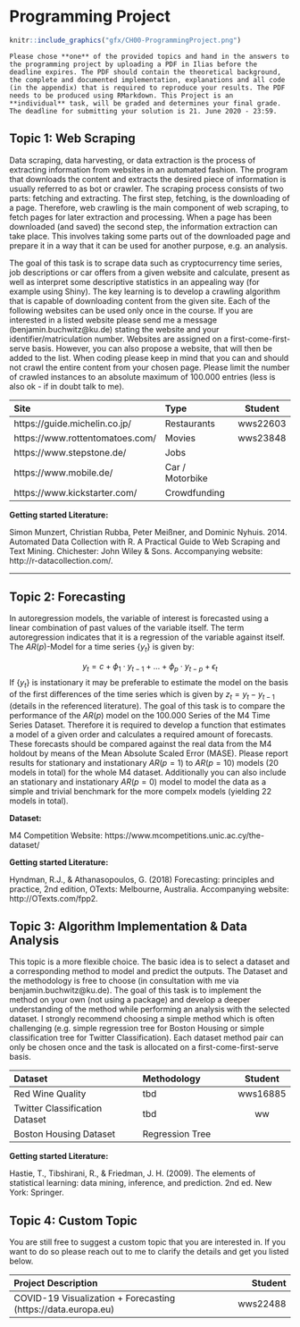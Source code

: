 # Programming Project {-}

```r
knitr::include_graphics("gfx/CH00-ProgrammingProject.png")
```


```block2
Please chose **one** of the provided topics and hand in the answers to the programming project by uploading a PDF in Ilias before the deadline expires. The PDF should contain the theoretical background, the complete and documented implementation, explanations and all code (in the appendix) that is required to reproduce your results. The PDF needs to be produced using RMarkdown. This Project is an **individual** task, will be graded and determines your final grade. The deadline for submitting your solution is 21. June 2020 - 23:59.

```


## Topic 1: Web Scraping {-}
Data scraping, data harvesting, or data extraction is the process of extracting information from websites in an automated fashion. The program that downloads the content and extracts the desired piece of information is usually referred to as bot or crawler. The scraping process consists of two parts: fetching and extracting. The first step, fetching, is the downloading of a page. Therefore, web crawling is the main component of web scraping, to fetch pages for later extraction and processing. When a page has been downloaded (and saved) the second step, the information extraction can take place. This involves taking some parts out of the downloaded page and prepare it in a way that it can be used for another purpose, e.g. an analysis.

The goal of this task is to scrape data such as cryptocurrency time series, job descriptions or car offers from a given website and calculate, present as well as interpret some descriptive statistics in an appealing way (for example using Shiny). The key learning is to develop a crawling algorithm that is capable of downloading content from the given site. Each of the following websites can be used only once in the course. If you are interested in a listed website please send me a message (benjamin.buchwitz@ku.de) stating the website and your identifier/matriculation number. Websites are assigned on a first-come-first-serve basis. However, you can also propose a website, that will then be added to the list. When coding please keep in mind that you can and should not crawl the entire content from your chosen page. Please limit the number of crawled instances to an absolute maximum of 100.000 entries (less is also ok - if in doubt talk to me).

| Site                              | Type                     | Student       | 
|:----------------------------------|:-------------------------|:-------------:|
| https://guide.michelin.co.jp/     | Restaurants              | wws22603      |
| https://www.rottentomatoes.com/   | Movies                   | wws23848      |
| https://www.stepstone.de/         | Jobs                     |       |
| https://www.mobile.de/            | Car / Motorbike          |       |
| https://www.kickstarter.com/      | Crowdfunding             |       |


<!--
**Key Steps:**

- Crawler-Function that downloads and saves the webpages in HTML format
- Scraper-Function that extracts information from the saved files
- Condense scraped information in an adequate data structure
- Calculate, present and interpret descriptive statistics
-->

**Getting started Literature:**

Simon Munzert, Christian Rubba, Peter Meißner, and Dominic Nyhuis. 2014. Automated Data Collection with R. A Practical Guide to Web Scraping and Text Mining. Chichester: John Wiley & Sons. Accompanying website: http://r-datacollection.com/.

---

## Topic 2: Forecasting {-}
In autoregression models, the variable of interest is forecasted using a linear combination of past values of the variable itself. The term autoregression indicates that it is a regression of the variable against itself. The $AR(p)$-Model for a time series $\{y_t\}$ is given by:

$$ y_t = c + \phi_1 \cdot y_{t-1} + \ldots + \phi_p \cdot y_{t-p} + \epsilon_t$$
If $\{y_t\}$ is instationary it may be preferable to estimate the model on the basis of the first differences of the time series which is given by $z_t = y_t - y_{t-1}$ (details in the referenced literature). The goal of this task is to compare the performance of the $AR(p)$ model on the 100.000 Series of the M4 Time Series Dataset. Therefore it is required to develop a function that estimates a model of a given order and calculates a required amount of forecasts. These forecasts should be compared against the real data from the M4 holdout by means of the Mean Absolute Scaled Error (MASE). Please report results for stationary and instationary $AR(p=1)$ to $AR(p=10)$ models (20 models in total) for the whole M4 dataset. Additionally you can also include an stationary and instationary $AR(p=0)$ model to model the data as a simple and trivial benchmark for the more compelx models (yielding 22 models in total).

<!--
**Key Steps:**

- Function that performs model estimation and generates forecasts for one specified model
- Forecasts for all 100.000 time series and for all models
- Evaluate and present accuracy for the forecasts in terms of MASE by model and yearly, quarterly, monthly, weekly, daily and hourly frequencies
-->

**Dataset:**

M4 Competition Website: https://www.mcompetitions.unic.ac.cy/the-dataset/

**Getting started Literature:**

Hyndman, R.J., & Athanasopoulos, G. (2018) Forecasting: principles and practice, 2nd edition, OTexts: Melbourne, Australia. Accompanying website: http://OTexts.com/fpp2.

<!--
---

## Topic 3: Robust Standard Errors {-}
The assumption of homoskedasticity often does not hold when analyzing real-world datasets. As a consequence, the OLS estimator for the regression standard error is not consistent anymore. Therefore, a number of various different estimators have been proposed to overcome this problem. The idea of this task is to understand the implications of heteroskedasticity (only not in conjunction with autocorrelation) on the regression results and explore pathways that have been proposed to practically deal with the issue. 

**Key Steps:**

- Simulate multiple datasets (1 to 10 exogenous variable ) that violate the assumption of homoskedasticity
- Explain one concept to adjust standard errors to obtain a heteroskedasticity-consistent standard error estimate (e.g White Estimator; see recommended literature).
- Function that calculates adapted variance-covariance matrix on the basis of normal regression (alternatively you can write a complete regression function all by yourself)
- Compare, illustrate and interpret the standard and corrected regression results

**Getting started Literature:**

Zeileis, A. (2004). Econometric Computing with HC and HAC Covariance Matrix Estimators. Journal of Statistical Software, 11(10), 1 - 17. doi:http://dx.doi.org/10.18637/jss.v011.i10

---

## Topic 4: Backpropagation Algorithm {-}
Backpropagation is short for “backward propagation of errors” and is a mechanism used to update the weights of a neural network using gradient descent. The main idea is to calculate the gradient of the error function with respect to the neural network's weights while proceeding backward through the network. The goal of this task is to implement a simple and exemplarily illustrated version of the backpropagation algorithm for a simple feed-forward neural network and present the results of weight adaptions under different learning rates.

**Key Steps:**

- Understand Feed Forward Neural Network
- Understand the Idea of Backpropagation
- Create a simple Example Network
- Illustrate Backpropagation Step by Step for one fixed Learning Rate
- Illustrate Results when variating Learning Rate

**Getting started Literature:**

Ian Goodfellow, Yoshua Bengio, and Aaron Courville. 2016. Deep Learning. The MIT Press. Accompanying website: https://www.deeplearningbook.org/.

---

## Topic 5: Safe Withdrawal Simulation {-}
The question of safe withdrawal rates in retirement portfolios has become an active field of research in finance. The basic concept is as follows: After reaching retirement age, a person starts to withdraw money from the personal wealth portfolio in order to maintain her/his standard of living. However, the retiree should calculate which percentage of the wealth portfolio can be withdrawn without risking to run out of money or the necessity to cut down the standard of living in a later stage. To model this process retirees mainly need three parameters: 

- Length of retirement period (As we don't want to underestimate life expectancy we can assume a fixed value e.g. 30 years, however, life expectancy is a stochastic variable that can also be modeled based on mortality tables)
- Yearly portfolio returns (to model the portfolio development without withdrawals) 
- Yearly inflation rate (to model the necessary changes of withdrawals over the time span in order to remain the standard of living) 

One way to model these parameters are simulation/bootstrapping approaches. The idea behind these approaches is to simulate the withdrawal process several times while incorporating the uncertainty of the variables in the analysis. Given the portfolio return and inflation rate for every year of a multi-decade period, bootstrapping consists of sampling values for the parameters for each year (with replacement) in order to model the portfolio development during the retirement period. The portfolio succeeded if the portfolio value is never smaller than zero, as it was possible to maintain the real value of the withdrawals without running out of money. If the portfolio value falls below zero, the portfolio failed, as the anticipated withdrawals haven't been possible. Reproducing/simulating this process $B$ times for different starting withdrawals allows approximating the fraction of scenarios in which the portfolio succeeds and fails. Thereby, it is possible to observe the (obviously) inverse relationship between initial withdrawal rate and portfolio success probability in detail, which can be described and explained in detail.

**Key Steps:**

- Construct a portfolio of 50% stocks (DAX) and 50% riskless assets (government bonds with 1-year maturity).
- Making justified assumptions about parameter values and distributions for all uncertain values.
- Writing a function that simulates if the portfolio is successful, given the starting values.
- Replicate the simulation using at least $B=1.000.000$
- Present results (textually and graphically) and conclude.

**Getting started Literature:**

Bengen, W. P. (1994): Determining withdrawal rates using historical data. Journal of Financial Planning, Vol. 7, pp. 171-180.

Spitzer, J. J. et al. (2007): Guidelines for withdrawal rates and portfolio safety during retirement. Journal of Financial Planning, Vol. 20(10), pp. 52-59.

Cooley, P. L. (2003): A comparative analysis of retirement portfolio success rates: Simulation vs. overlapping periods. Financial Services Review, Vol. 12, pp. 115-128.

-->

## Topic 3: Algorithm Implementation & Data Analysis {-}
This topic is a more flexible choice. The basic idea is to select a dataset and a corresponding method to model and predict the outputs. The Dataset and the methodology is free to choose (in consultation with me via benjamin.buchwitz@ku.de). The goal of this task is to implement the method on your own (not using a package) and develop a deeper understanding of the method while performing an analysis with the selected dataset. I strongly recommend choosing a simple method which is often challenging (e.g. simple regression tree for Boston Housing or simple classification tree for Twitter Classification). Each dataset method pair can only be chosen once and the task is allocated on a first-come-first-serve basis.

| Dataset                           | Methodology              | Student       | 
|:----------------------------------|:-------------------------|:-------------:| 
| Red Wine Quality                  | tbd                      | wws16885      |
| Twitter Classification Dataset    | tbd                      | ww           |
| Boston Housing Dataset            | Regression Tree          |      |

<!--
**Key Steps:**

- Select an appropriate simple method
- Understand how to evaluate a prediction generated by that method
- Understand and implement the method in your own R function
- Split the dataset (80:20) and estimate the model on the large part (training 80% of data); use that model to predict outcomes for the smaller test part (20% of data).
- Report and interpret results
-->

**Getting started Literature:**

Hastie, T., Tibshirani, R., & Friedman, J. H. (2009). The elements of statistical learning: data mining, inference, and prediction. 2nd ed. New York: Springer.

## Topic 4: Custom Topic {-}
You are still free to suggest a custom topic that you are interested in. If you want to do so please reach out to me to clarify the details and get you listed below.

| Project Description                                          | Student       | 
|:-------------------------------------------------------------|--------------:| 
| COVID-19 Visualization + Forecasting (https://data.europa.eu)| wws22488      |
